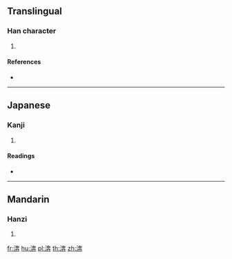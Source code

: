 {{character info/new}}
==Translingual==

===Han character===
{{Han char|rn=85|rad=水|as=08|sn=11|four=34144|canj=EKJT|ids=⿰氵奔}}

# {{defn|Han|sort=水08}}

====References====
* {{Han ref|kx=0633.160|dkj=17714|dj=1039.050|hdz=31643.080|uh=6E00|ud=28160|bh=D5EB|bd=54763}}

----

==Japanese==

===Kanji===
{{ja-kanji|grade=|rs=水08}}

# {{defn|lang=ja|sort=水08}}

====Readings====
* {{ja-readings|on=[[ほん]] (hon), [[ぼん]] (bon)|kun=}}

----

==Mandarin==

===Hanzi===
{{cmn-hanzi|pin=[[bèn]] ([[ben4]])|wg=pen<sup>4</sup>}}

# {{defn|lang=cmn|sort=水08}}

[[fr:渀]]
[[hu:渀]]
[[pl:渀]]
[[th:渀]]
[[zh:渀]]